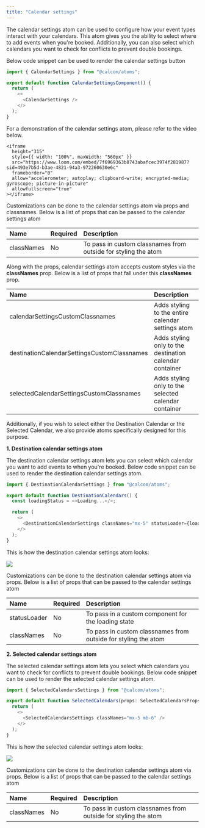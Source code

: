 ```yaml
---
title: "Calendar settings"
---
```


The calendar settings atom can be used to configure how your event types interact with your calendars. This atom gives you the ability to select where to add events when you're booked. Additionally, you can also select which calendars you want to check for conflicts to prevent double bookings.

Below code snippet can be used to render the calendar settings button

```js
import { CalendarSettings } from "@calcom/atoms";

export default function CalendarSettingsComponent() {
  return (
    <>
      <CalendarSettings />
    </>
  );
}
```

For a demonstration of the calendar settings atom, please refer to the video below.

<p></p>

    <iframe
      height="315"
      style={{ width: "100%", maxWidth: "560px" }}
      src="https://www.loom.com/embed/7f6969363b8743abafcec3974f281987?sid=493e7b5d-b3ae-4821-94a3-972260630e6c"
      frameborder="0"
      allow="accelerometer; autoplay; clipboard-write; encrypted-media; gyroscope; picture-in-picture"
      allowfullscreen="true"
    ></iframe>

<p></p>

Customizations can be done to the calendar settings atom via props and classnames. Below is a list of props that can be passed to the calendar settings atom

<p></p>

| Name       | Required | Description                                                    |
| :--------- | :------- | :------------------------------------------------------------- |
| classNames | No       | To pass in custom classnames from outside for styling the atom |

Along with the props, calendar settings atom accepts custom styles via the **classNames** prop. Below is a list of props that fall under this **classNames** prop.

<p></p>

| Name                                        | Description                                             |
| :------------------------------------------ | :------------------------------------------------------ |
| calendarSettingsCustomClassnames            | Adds styling to the entire calendar settings atom       |
| destinationCalendarSettingsCustomClassnames | Adds styling only to the destination calendar container |
| selectedCalendarSettingsCustomClassnames    | Adds styling only to the selected calendar container    |

<p></p>
Additionally, if you wish to select either the Destination Calendar or the Selected Calendar, we also provide
atoms specifically designed for this purpose.

**1. Destination calendar settings atom**

The destination calendar settings atom lets you can select which calendar you want to add events to when you're booked. Below code snippet can be used to render the destination calendar settings atom.

```js
import { DestinationCalendarSettings } from "@calcom/atoms";

export default function DestinationCalendars() {
  const loadingStatus = <>Loading...</>;

  return (
    <>
      <DestinationCalendarSettings classNames="mx-5" statusLoader={loadingStatus} />
    </>
  );
}
```

This is how the destination calendar settings atom looks:

<img src="/images/DestinationCalendar.png" />

Customizations can be done to the destination calendar settings atom via props. Below is a list of props that can be passed to the calendar settings atom

<p></p>

| Name         | Required | Description                                                    |
| :----------- | :------- | :------------------------------------------------------------- |
| statusLoader | No       | To pass in a custom component for the loading state            |
| classNames   | No       | To pass in custom classnames from outside for styling the atom |

**2. Selected calendar settings atom**

The selected calendar settings atom lets you select which calendars you want to check for conflicts to prevent double bookings. Below code snippet can be used to render the selected calendar settings atom.

```js
import { SelectedCalendarsSettings } from "@calcom/atoms";

export default function SelectedCalendars(props: SelectedCalendarsProps) {
  return (
    <>
      <SelectedCalendarsSettings classNames="mx-5 mb-6" />
    </>
  );
}
```

This is how the selected calendar settings atom looks:

<img src="/images/SelectedCalendar.png" />

Customizations can be done to the destination calendar settings atom via props. Below is a list of props that can be passed to the calendar settings atom

<p></p>

| Name       | Required | Description                                                    |
| :--------- | :------- | :------------------------------------------------------------- |
| classNames | No       | To pass in custom classnames from outside for styling the atom |
